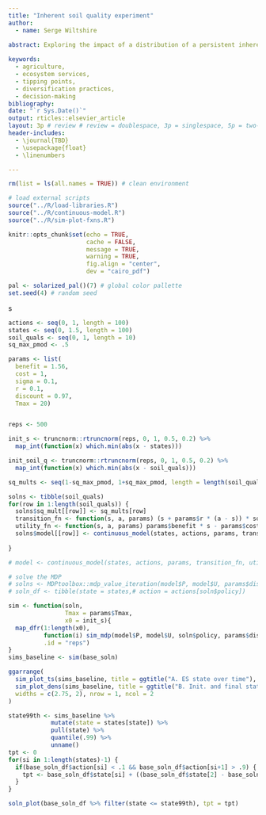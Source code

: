 ```yaml
---
title: "Inherent soil quality experiment"
author:
  - name: Serge Wiltshire
    
abstract: Exploring the impact of a distribution of a persistent inherent soil quality factor.

keywords:
  - agriculture,
  - ecosystem services,
  - tipping points,
  - diversification practices,
  - decision-making
bibliography: 
date: "`r Sys.Date()`"
output: rticles::elsevier_article
layout: 3p # review # review = doublespace, 3p = singlespace, 5p = two-column
header-includes: 
  - \journal{TBD}
  - \usepackage{float}
  - \linenumbers

---
```


```r
rm(list = ls(all.names = TRUE)) # clean environment

# load external scripts
source("../R/load-libraries.R")
source("../R/continuous-model.R")
source("../R/sim-plot-fxns.R")

knitr::opts_chunk$set(echo = TRUE,
                      cache = FALSE,
                      message = TRUE,
                      warning = TRUE,
                      fig.align = "center",
                      dev = "cairo_pdf")

pal <- solarized_pal()(7) # global color pallette
set.seed(4) # random seed
```
s
```r

actions <- seq(0, 1, length = 100)
states <- seq(0, 1.5, length = 100)
soil_quals <- seq(0, 1, length = 10)
sq_max_pmod <- .5

params <- list(
  benefit = 1.56, 
  cost = 1, 
  sigma = 0.1, 
  r = 0.1, 
  discount = 0.97, 
  Tmax = 20)



```

```r
reps <- 500

init_s <- truncnorm::rtruncnorm(reps, 0, 1, 0.5, 0.2) %>% 
  map_int(function(x) which.min(abs(x - states)))

init_soil_q <- truncnorm::rtruncnorm(reps, 0, 1, 0.5, 0.2) %>% 
  map_int(function(x) which.min(abs(x - soil_quals)))

```


```r

sq_mults <- seq(1-sq_max_pmod, 1+sq_max_pmod, length = length(soil_quals))

solns <- tibble(soil_quals)
for(row in 1:length(soil_quals)) {
  solns$sq_mult[[row]] <- sq_mults[row]
  transition_fn <- function(s, a, params) (s + params$r * (a - s)) * sq_mults[row]
  utility_fn <- function(s, a, params) params$benefit * s - params$cost * a
  solns$model[[row]] <- continuous_model(states, actions, params, transition_fn, utility_fn)
  
}

# model <- continuous_model(states, actions, params, transition_fn, utility_fn)

# solve the MDP
# solns <- MDPtoolbox::mdp_value_iteration(model$P, model$U, params$discount)
# soln_df <- tibble(state = states,# action = actions[soln$policy])
```


```r
sim <- function(soln, 
                Tmax = params$Tmax,
                x0 = init_s){
  map_dfr(1:length(x0), 
          function(i) sim_mdp(model$P, model$U, soln$policy, params$discount, x0 = x0[i], Tmax = Tmax), 
          .id = "reps")
}
sims_baseline <- sim(base_soln)

```


```r

ggarrange(
  sim_plot_ts(sims_baseline, title = ggtitle("A. ES state over time"), rmarmod = -5), 
  sim_plot_dens(sims_baseline, title = ggtitle("B. Init. and final state"), tpos = "panel", lab_lo_peak = TRUE, lab_hi_peak = TRUE, lmarmod = -5), 
  widths = c(2.75, 2), nrow = 1, ncol = 2
)

```


```r

state99th <- sims_baseline %>% 
            mutate(state = states[state]) %>% 
            pull(state) %>% 
            quantile(.99) %>% 
            unname()
tpt <- 0
for(si in 1:length(states)-1) {
  if(base_soln_df$action[si] < .1 && base_soln_df$action[si+1] > .9) {
    tpt <- base_soln_df$state[si] + ((base_soln_df$state[2] - base_soln_df$state[1]) / 2)
  }
}

soln_plot(base_soln_df %>% filter(state <= state99th), tpt = tpt)

```
